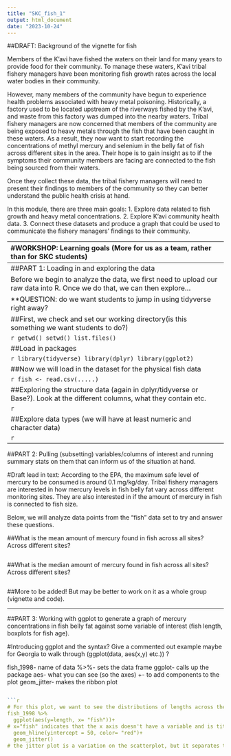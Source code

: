 ```yaml
---
title: "SKC_fish_1"
output: html_document
date: "2023-10-24"
---
```


##DRAFT: Background of the vignette for fish

Members of the K’avi have fished the waters on their land for many years
to provide food for their community. To manage these waters, K'avi tribal fishery managers have been monitoring fish growth rates across the local water bodies in their community. 


However, many members of the community have begun to experience 
health problems associated with heavy metal poisoning. 
Historically, a factory used to be located upstream of the riverways fished by 
the K’avi, and waste from this factory was dumped into the nearby waters. 
Tribal fishery managers are now concerned that members of the community 
are being exposed to heavy metals through the fish that have been caught in these
waters. As a result, they now want to start recording the concentrations of methyl
mercury and selenium in the belly fat of fish across different sites in the area.
Their hope is to gain insight as to if the symptoms their community 
members are facing are connected to the fish being sourced from their waters. 


Once they collect these data, the tribal fishery managers will need to present 
their findings to members of the community so they can better understand the
public health crisis at hand. 


In this module, there are three main goals: 
1. Explore data related to fish growth and heavy metal concentrations.
2. Explore K'avi community health data.
3. Connect these datasets and produce a graph that could be used 
to communicate the fishery managers' findings to their community. 

--------------------------------------------------------------------------------
#WORKSHOP: Learning goals (More for us as a team, rather than for SKC students)

1. Students become more comfortable opening R and loading in data from an 
external data file. 
  - Considerations: do we want this file to be a csv? 
  
2. Students gain exposure to basic commands to explore their data before 
they begin to analyze it. 
  - Considerations: are these coded in baseR, do we want students to use tidyverse?
  
3. Students gain experience loading in packages (tidyverse and ggplot). 

4. Students gain exposure to working with different data types(numeric, characters)

5. Students gain exposure to basic summary statistic arguments in R to pull the 
mean, median, max, and min values for different variables in the dataset. 

6. Students become equipped with how to make a graph in R (tidyverse, ggplot) 
using variables pulled from a larger dataset. Can open a discussion point: 
how do we present data in a way that can help us understand the problem at hand?
(i.e. in this case, it may be plotting mercury concentrations found in fish 
along different sites, and showing it next to a graph of mercury found in people
across different sites)


--------------------------------------------------------------------------------
##PART 1: Loading in and exploring the data

Before we begin to analyze the data, we first need to upload our raw data into R. 
Once we do that, we can then explore...

**QUESTION: do we want students to jump in using tidyverse right away?

##First, we check and set our working directory(is this something we want students
to do?)

```r
getwd()
setwd()
list.files()
```


##Load in packages 

```r

library(tidyverse)
library(dplyr)
library(ggplot2)
```



##Now we will load in the dataset for the physical fish data

```r
fish <- read.csv(.....)
```



##Exploring the structure data (again in dplyr/tidyverse or Base?). Look at the 
different columns, what they contain etc. 

```r

```



##Explore data types (we will have at least numeric and character data)

```r

```


--------------------------------------------------------------------------------
##PART 2: Pulling (subsetting) variables/columns of interest and running summary
stats on them that can inform us of the situation at hand. 


#Draft lead in text: According to the EPA, the maximum safe level of mercury to 
be consumed is around 0.1 mg/kg/day. Tribal fishery managers are interested in how
mercury levels in fish belly fat vary across different monitoring sites. They are 
also interested in if the amount of mercury in fish is connected to fish 
size. 

Below, we will analyze data points from the "fish" data set to try and answer 
these questions. 


##What is the mean amount of mercury found in fish across all sites? Across 
different sites? 

```r

```


##What is the median amount of mercury found in fish across all sites? Across 
different sites? 

```r

```


##More to be added! But may be better to work on it as a whole group (vignette
and code). 


--------------------------------------------------------------------------------
##PART 3: Working with ggplot to generate a graph of mercury concentrations in 
fish belly fat against some variable of interest (fish length, boxplots for 
fish age). 


#Introducing ggplot and the syntax? Give a commented out example maybe for 
Georgia to walk through (ggplot(data, aes(x,y) etc.)) ? 


fish_1998- name of data
%>%- sets the data frame
ggplot- calls up the package
aes- what you can see (so the axes)
+- to add components to the plot
geom_jitter- makes the ribbon plot
```r





```
```r
```r
# For this plot, we want to see the distributions of lengths across the fish and how many of them are above 60 cm. We'll start with a very similar order of steps as the scatterplot we just made.
fish_1998 %>%
  ggplot(aes(y=length, x= "fish"))+
# x="fish" indicates that the x axis doesn't have a variable and is titled fish. This allows us to look at the variation in lengths of fish independent of another variable.
  geom_hline(yintercept = 50, color= "red")+
  geom_jitter()
# the jitter plot is a variation on the scatterplot, but it separates the data so that we can distinguish how many points are above 60 cm. To see the difference, try geom_point () and then geom_jitter ()!
```






